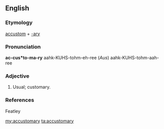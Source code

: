 ==English==

===Etymology===
[[accustom]] + [[-ary]]

===Pronunciation===
'''ac-cus*to-ma-ry'''
aahk-KUHS-tohm-eh-ree (''Aus'') aahk-KUHS-tohm-aah-ree

===Adjective===
{{en-adj}}

# {{archaic}} Usual; customary.
===References===
Featley

[[my:accustomary]]
[[ta:accustomary]]